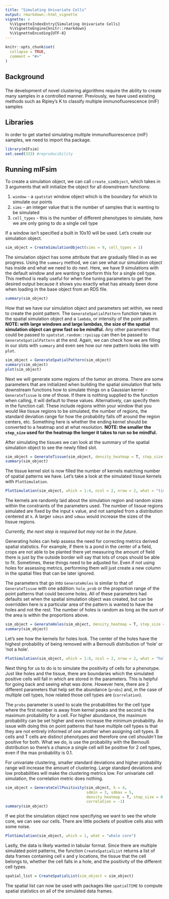 ```yaml
---
title: "Simulating Univariate Cells"
output: rmarkdown::html_vignette
vignette: >
  %\VignetteIndexEntry{Simulating Univariate Cells}
  %\VignetteEngine{knitr::rmarkdown}
  %\VignetteEncoding{UTF-8}
---
```


```r
knitr::opts_chunk$set(
  collapse = TRUE,
  comment = "#>"
)
```

## Background

### 

The development of novel clustering algorithms require the ability to create many samples in a controlled manner. Previously, we have used existing methods such as Ripley's K to classify multiple immunofluorescence (mIF) samples

## Libraries

In order to get started simulating multiple immunofluorescence (mIF) samples, we need to import tha package.

```r
library(mIFsim)
set.seed(333) #reproducibility
```

## Running mIFsim

To create a simulation object, we can call `create_simObject`, which takes in 3 arguments that will initialize the object for all downstream functions:

1. `window` - a `spatstat` window object which is the boundary for which to simulate our points
2. `sims` - an integer value that is the number of samples that is wanting to be simulated
3. `cell_types` - this is the number of different phenotypes to simulate, here we are only going to do a single cell type

If a window isn't specified a built in 10x10 will be used. Let's create our simulation object.

```r
sim_object = CreateSimulationObject(sims = 9, cell_types = 1)
```

The simulation object has some attribute that are gradually filled in as we progress. Using the `summary` method, we can see what our simulation object has inside and what we need to do next. Here, we have 9 simulations with the default window and are wanting to perform this for a single cell type. This method is really useful for when fine tuning parameters to get the desired output because it shows you exactly what has already been done when loading in the base object from an RDS file.

```r
summary(sim_object)
```

How that we have our simulation object and parameters set within, we need to create the point pattern. The `GenerateSpatialPattern` function takes in the spatial simulation object and a `lambda`, or intensity of the point pattern. **NOTE: with large windows and large lambdas, the size of the spatial simulation object can grow fast so be mindful.** Any other parameters that could be passed to `spatstat.random::rpoispp` can then be passed to `GenerateSpatialPattern` at the end. Again, we can check how we are filling in our slots with `summary` and even see how our new pattern looks like with `plot`.

```r
sim_object = GenerateSpatialPattern(sim_object)
summary(sim_object)
plot(sim_object)
```

Next we will generate some regions of the tumor an stroma. There are some parameters that are initialized when building the spatial simulation that tells downstream functions how to simulate things on a Gaussian kernel - `GenerateTissue` is one of those. If there is nothing supplied to the function when calling, it will default to these values. Alternatively, can specify them in the function call. These include regions within your window that you would like tissue regions to be simulated, the number of regions, the standard deviation range for how the probability falls off around the region centers, etc. Something here is whether the ending kernel should be converted to a heatmap and at what resolution. **NOTE: the smaller the `step_size` used for the heatmap the longer it takes to run so be mindful.** 

After simulating the tissues we can look at the summary of the spatial simulation object to see the newly filled slot.

```r
sim_object = GenerateTissue(sim_object, density_heatmap = T, step_size = 0.1, cores = 1)
summary(sim_object)
```

The tissue kernel slot is now filled the number of kernels matching number of spatial patterns we have. Let's take a look at the simulated tissue kernels with `PlotSimulation`.

```r
PlotSimulation(sim_object, which = 1:4, ncol = 2, nrow = 2, what = "tissue heatmap")
```

The kernels are randomly laid about the simulation region and random sizes within the constraints of the parameters used. The number of tissue regions simulated are fixed by the input `k` value, and not sampled from a distribution centered at `k`. A larger `sdmin` and `sdmax` would increase the sizes of the tissue regions. 

*Currently, the next step is required but may not be in the future.*

Generating holes can help assess the need for correcting metrics derived spatial statistics. For example, if there is a pond in the center of a field, crops are not able to be planted there yet measuring the amount of field there is just by the outside border will say that lots of crops should be able to fit. Sometimes, these things need to be adjusted for. Even if not using holes for assessing metrics, performing them will just create a new column in the spatial files that can be later ignored.

The parameters that go into `GenerateHoles` is similar to that of `GenerateTissue` with one addition: `hole_prob` or the proportion range of the point patterns that could become holes. All of these parameters had defaults set when the spatial simulation object was created, but can be overridden here is a particular area of the pattern is wanted to have the holes and not the rest. The number of holes is random as long as the sum of the area is within the proportions above. 

```r
sim_object = GenerateHoles(sim_object, density_heatmap = T, step_size = 0.1, cores = 1)
summary(sim_object)
```

Let's see how the kernels for holes look. The center of the holes have the highest probability of being removed with a Bernoulli distribution of 'hole' or 'not a hole'. 

```r
PlotSimulation(sim_object, which = 1:8, ncol = 2, nrow = 2, what = "hole heatmap")
```

Next thing for us to do is to simulate the positivity of cells for a phenotype. Just like holes and the tissue, there are boundaries which the simulated positive cells will fall in which are stored in the parameters. This is helpful for going back and seeing what was done. However here, there are 2 different parameters that help set the abundance (`probs`) and, in the case of multiple cell types, how related those cell types are (`correlation`). 

The `probs` parameter is used to scale the probabilities for the cell type where the first number is away from kernel peaks and the second is the maximum probability for a cell. For higher abundance, the maximum probability can be set higher and even increase the minimum probability. An issue with doing this on point patterns that have multiple cell types is that they are not entirely informed of one another when assigning cell types. B cells and T cells are distinct phenotypes and therefore one cell *shouldn't* be positive for both. What we do, is use the probability with the Bernoulli distribution so there's a chance a single cell will be positive for 2 cell types, even if the max probability is 0.1.

For univariate clustering, smaller standard deviations and higher probability range will increase the amount of clustering. Large standard deviations and low probabilities will make the clustering metrics low. For univariate cell simulation, the correlation metric does nothing.

```r
sim_object = GenerateCellPositivity(sim_object, k = 4,
                                    sdmin = 3, sdmax = 5,
                                    density_heatmap = T, step_size = 0.1, cores = 1, probs = c(0.0, 0.1),
                                    correlation = -1)
summary(sim_object)
```

If we plot the simulation object now specifying we want to see the whole core, we can see our cells. There are little pockets of positive cells also with some noise.

```r
PlotSimulation(sim_object, which = 1, what = "whole core")
```

Lastly, the data is likely wanted in tabular format. Since there are multiple simulated point patterns, the function `CreateSpatialList` returns a list of data frames containing cell x and y locations, the tissue that the cell belongs to, whether the cell falls in a hole, and the positivity of the different cell types.

```r
spatial_list = CreateSpatialList(sim_object = sim_object)
```

The spatial list can now be used with packages like `spatialTIME` to compute spatial statistics on all of the simulated data frames. 
